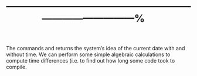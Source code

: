 %---------------------------------------------------------------------------------% 
\section{Time and Date functions}
The commands \texttt{Sys.time()} and \texttt{Sys.Date()} returns the system's idea of the current date with and without time.
We can perform some simple algebraic calculations to compute time differences (i.e. to find out how long some code took to compile.
\begin{framed}
\begin{verbatim}
> X1=Sys.time()
> #Wait a few seconds
>
> X2=Sys.time()
> X2-X1
Time difference of 8.439614 secs
>
> Sys.Date() 
[1] "2012-09-01"
\end{verbatim}
\end{framed}

